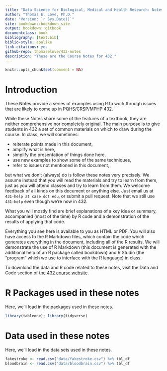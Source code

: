 ```yaml
--- 
title: "Data Science for Biological, Medical and Health Research: Notes for 432"
author: "Thomas E. Love, Ph.D."
date: "Version: `r Sys.Date()`"
site: bookdown::bookdown_site
output: bookdown::gitbook
documentclass: book
bibliography: [text.bib]
biblio-style: apalike
link-citations: yes
github-repo: thomaselove/432-notes
description: "These are the Course Notes for 432."
---
```


```r
knitr::opts_chunk$set(comment = NA)
```

# Introduction {-}

These Notes provide a series of examples using R to work through issues that are likely to come up in PQHS/CRSP/MPHP 432.

While these Notes share some of the features of a textbook, they are neither comprehensive nor completely original. The main purpose is to give students in 432 a set of common materials on which to draw during the course. In class, we will sometimes:

- reiterate points made in this document,
- amplify what is here,
- simplify the presentation of things done here,
- use new examples to show some of the same techniques,
- refer to issues not mentioned in this document,

but what we don't (always) do is follow these notes very precisely. We assume instead that you will read the materials and try to learn from them, just as you will attend classes and try to learn from them. We welcome feedback of all kinds on this document or anything else. Just email us at `431-help at case dot edu`, or submit a pull request. Note that we still use `431-help` even though we're now in 432.

What you will mostly find are brief explanations of a key idea or summary, accompanied (most of the time) by R code and a demonstration of the results of applying that code.

Everything you see here is available to you as HTML or PDF. You will also have access to the R Markdown files, which contain the code which generates everything in the document, including all of the R results. We will demonstrate the use of R Markdown (this document is generated with the additional help of an R package called bookdown) and R Studio (the "program" which we use to interface with the R language) in class.

To download the data and R code related to these notes, visit the Data and Code section of [the 432 course website](https://github.com/THOMASELOVE/432-2018).

# R Packages used in these notes {-}

Here, we'll load in the packages used in these notes.

```r
library(tableone); library(tidyverse)
```

# Data used in these notes {-}

Here, we'll load in the data sets used in these notes.

```r
fakestroke <- read.csv("data/fakestroke.csv") %>% tbl_df
bloodbrain <- read.csv("data/bloodbrain.csv") %>% tbl_df
```
